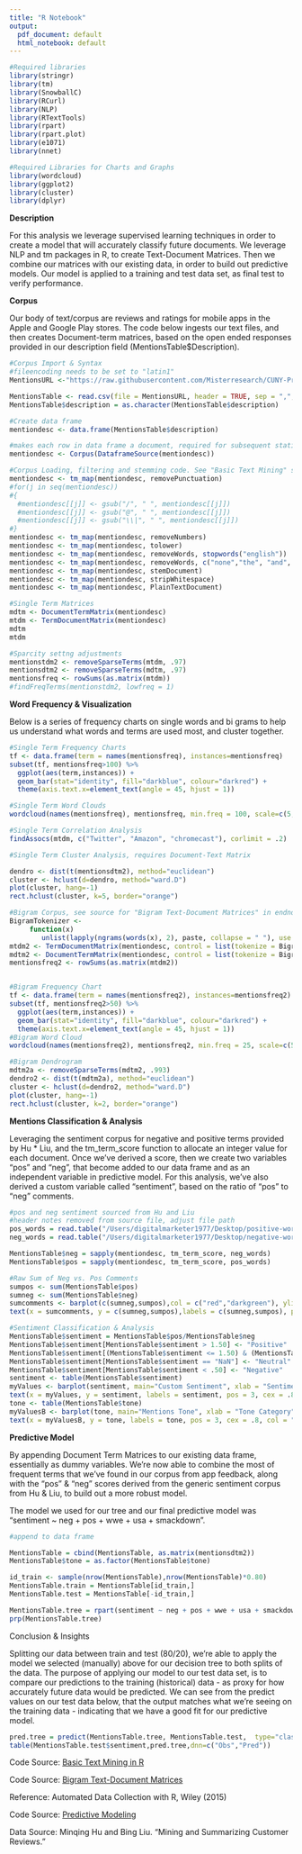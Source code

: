 ```yaml
---
title: "R Notebook"
output:
  pdf_document: default
  html_notebook: default
---
```


```r
#Required libraries
library(stringr)
library(tm)
library(SnowballC)
library(RCurl)
library(NLP)
library(RTextTools)
library(rpart)
library(rpart.plot)
library(e1071)
library(nnet)

#Required Libraries for Charts and Graphs
library(wordcloud)
library(ggplot2)
library(cluster)
library(dplyr)
```

**Description**

For this analysis we leverage supervised learning techniques in order to create a model that will accurately classify future documents. We leverage NLP and tm packages in R, to create Text-Document Matrices. Then we combine our matrices with our existing data, in order to build out predictive models. Our model is applied to a training and test data set, as final test to verify performance. 


**Corpus** 

Our body of text/corpus are reviews and ratings for mobile apps in the Apple and Google Play stores. The code below ingests our text files, and then creates Document-term matrices, based on the open ended responses provided in our description field (MentionsTable$Description).

```r
#Corpus Import & Syntax
#fileencoding needs to be set to "latin1"
MentionsURL <-"https://raw.githubusercontent.com/Misterresearch/CUNY-Projects/master/App%20Mentions.csv"

MentionsTable <- read.csv(file = MentionsURL, header = TRUE, sep = ",", strip.white = TRUE, na.strings = "", fill = TRUE, fileEncoding = "latin1")
MentionsTable$description = as.character(MentionsTable$description)

#Create data frame
mentiondesc <- data.frame(MentionsTable$description)

#makes each row in data frame a document, required for subsequent statistical analysis.
mentiondesc <- Corpus(DataframeSource(mentiondesc))

#Corpus Loading, filtering and stemming code. See "Basic Text Mining" source in end notes.
mentiondesc <- tm_map(mentiondesc, removePunctuation)
#for(j in seq(mentiondesc))   
#{   
  #mentiondesc[[j]] <- gsub("/", " ", mentiondesc[[j]])   
  #mentiondesc[[j]] <- gsub("@", " ", mentiondesc[[j]])   
  #mentiondesc[[j]] <- gsub("\\|", " ", mentiondesc[[j]])   
#} 
mentiondesc <- tm_map(mentiondesc, removeNumbers)
mentiondesc <- tm_map(mentiondesc, tolower)
mentiondesc <- tm_map(mentiondesc, removeWords, stopwords("english"))
mentiondesc <- tm_map(mentiondesc, removeWords, c("none","the", "and", "or" , "http\\w*"))
mentiondesc <- tm_map(mentiondesc, stemDocument)
mentiondesc <- tm_map(mentiondesc, stripWhitespace)
mentiondesc <- tm_map(mentiondesc, PlainTextDocument)

#Single Term Matrices
mdtm <- DocumentTermMatrix(mentiondesc)
mtdm <- TermDocumentMatrix(mentiondesc)
mdtm
mtdm

#Sparcity settng adjustments
mentionstdm2 <- removeSparseTerms(mtdm, .97)
mentionsdtm2 <- removeSparseTerms(mdtm, .97)
mentionsfreq <- rowSums(as.matrix(mtdm))
#findFreqTerms(mentionstdm2, lowfreq = 1)
```

**Word Frequency & Visualization**

Below is a series of frequency charts on single words and bi grams to help us understand what words and terms are used most, and cluster together. 

```r
#Single Term Frequency Charts
tf <- data.frame(term = names(mentionsfreq), instances=mentionsfreq)
subset(tf, mentionsfreq>100) %>%
  ggplot(aes(term,instances)) +
  geom_bar(stat="identity", fill="darkblue", colour="darkred") +
  theme(axis.text.x=element_text(angle = 45, hjust = 1))

#Single Term Word Clouds
wordcloud(names(mentionsfreq), mentionsfreq, min.freq = 100, scale=c(5, .1), colors=brewer.pal(6, "Dark2"))

#Single Term Correlation Analysis
findAssocs(mtdm, c("Twitter", "Amazon", "chromecast"), corlimit = .2)

#Single Term Cluster Analysis, requires Document-Text Matrix

dendro <- dist(t(mentionsdtm2), method="euclidean")
cluster <- hclust(d=dendro, method="ward.D")
plot(cluster, hang=-1)
rect.hclust(cluster, k=5, border="orange")

#Bigram Corpus, see source for "Bigram Text-Document Matrices" in endnotes
BigramTokenizer <-
     function(x)
        unlist(lapply(ngrams(words(x), 2), paste, collapse = " "), use.names = FALSE)
mtdm2 <- TermDocumentMatrix(mentiondesc, control = list(tokenize = BigramTokenizer))
mdtm2 <- DocumentTermMatrix(mentiondesc, control = list(tokenize = BigramTokenizer))
mentionsfreq2 <- rowSums(as.matrix(mtdm2))


#Bigram Frequency Chart
tf <- data.frame(term = names(mentionsfreq2), instances=mentionsfreq2)
subset(tf, mentionsfreq2>50) %>%
  ggplot(aes(term,instances)) +
  geom_bar(stat="identity", fill="darkblue", colour="darkred") +
  theme(axis.text.x=element_text(angle = 45, hjust = 1))
#Bigram Word Cloud
wordcloud(names(mentionsfreq2), mentionsfreq2, min.freq = 25, scale=c(5, .1), colors=brewer.pal(6, "Dark2"))

#Bigram Dendrogram
mdtm2a <- removeSparseTerms(mdtm2, .993)
dendro2 <- dist(t(mdtm2a), method="euclidean")
cluster <- hclust(d=dendro2, method="ward.D")
plot(cluster, hang=-1)
rect.hclust(cluster, k=2, border="orange")
```


**Mentions Classification & Analysis**

Leveraging the sentiment corpus for negative and positive terms provided by Hu * Liu, and the tm_term_score function to allocate an integer value for each document. Once we've derived a score, then we create two variables "pos" and "neg", that become added to our data frame and as an independent variable in predictive model. For this analysis, we've also derived a custom variable called "sentiment", based on the ratio of "pos" to "neg" comments. 

```r
#pos and neg sentiment sourced from Hu and Liu
#header notes removed from source file, adjust file path
pos_words = read.table("/Users/digitalmarketer1977/Desktop/positive-words.txt", header = F, stringsAsFactors = F)[, 1]
neg_words = read.table("/Users/digitalmarketer1977/Desktop/negative-words.txt", header = F, stringsAsFactors = F)[, 1]
```

```r

MentionsTable$neg = sapply(mentiondesc, tm_term_score, neg_words)
MentionsTable$pos = sapply(mentiondesc, tm_term_score, pos_words)

#Raw Sum of Neg vs. Pos Comments
sumpos <- sum(MentionsTable$pos)
sumneg <- sum(MentionsTable$neg)
sumcomments <- barplot(c(sumneg,sumpos),col = c("red","darkgreen"), ylim = c(0,3500))
text(x = sumcomments, y = c(sumneg,sumpos),labels = c(sumneg,sumpos), pos = 3 , cex = .8, col = "black")

#Sentiment Classification & Analysis
MentionsTable$sentiment = MentionsTable$pos/MentionsTable$neg
MentionsTable$sentiment[MentionsTable$sentiment > 1.50] <- "Positive"
MentionsTable$sentiment[(MentionsTable$sentiment <= 1.50) & (MentionsTable$sentiment >= .50)] <- "Neutral"
MentionsTable$sentiment[MentionsTable$sentiment == "NaN"] <- "Neutral"
MentionsTable$sentiment[MentionsTable$sentiment < .50] <- "Negative"
sentiment <- table(MentionsTable$sentiment)
myValues <- barplot(sentiment, main="Custom Sentiment", xlab = "Sentiment Category", col=c("red","darkblue", "darkgreen"), border = "black", ylim = c(0,4000))
text(x = myValues, y = sentiment, labels = sentiment, pos = 3, cex = .8, col = "black")
tone <- table(MentionsTable$tone)
myValuesB <- barplot(tone, main="Mentions Tone", xlab = "Tone Category", col=c("red","darkblue","darkgreen"), border = "black", ylim = c(0,4000))
text(x = myValuesB, y = tone, labels = tone, pos = 3, cex = .8, col = "black")
```

**Predictive Model** 

By appending Document Term Matrices to our existing data frame, essentially as dummy variables. We're now able to combine the most of frequent terms that we've found in our corpus from app feedback, along with the "pos" & "neg" scores derived from the generic sentiment corpus from Hu & Liu, to build out a more robust model.  

The model we used for our tree and our final predictive model was "sentiment ~ neg + pos + wwe + usa + smackdown". 

```r
#append to data frame

MentionsTable = cbind(MentionsTable, as.matrix(mentionsdtm2))
MentionsTable$tone = as.factor(MentionsTable$tone)

id_train <- sample(nrow(MentionsTable),nrow(MentionsTable)*0.80)
MentionsTable.train = MentionsTable[id_train,]
MentionsTable.test = MentionsTable[-id_train,]

MentionsTable.tree = rpart(sentiment ~ neg + pos + wwe + usa + smackdown,  method = "class", data = MentionsTable.train); 
prp(MentionsTable.tree)
```

Conclusion & Insights

Splitting our data between train and test (80/20), we're able to apply the model we selected (manually) above for our decision tree to both splits of the data. The purpose of applying our model to our test data set, is to compare our predictions to the training (historical) data - as proxy for how accurately future data would be predicted. We can see from the predict values on our test data below, that the output matches what we're seeing on the training data - indicating that we have a good fit for our predictive model. 

```r
pred.tree = predict(MentionsTable.tree, MentionsTable.test,  type="class")
table(MentionsTable.test$sentiment,pred.tree,dnn=c("Obs","Pred"))
```

Code Source: <a href=https://rstudio-pubs-static.s3.amazonaws.com/132792_864e3813b0ec47cb95c7e1e2e2ad83e7.html>Basic Text Mining in R</a>

Code Source: <a href=http://tm.r-forge.r-project.org/faq.html#Bigrams>Bigram Text-Document Matrices</a>

Reference: Automated Data Collection with R, Wiley (2015)

Code Source: <a href=https://rstudio-pubs-static.s3.amazonaws.com/132792_864e3813b0ec47cb95c7e1e2e2ad83e7.html>Predictive Modeling</a>

Data Source: Minqing Hu and Bing Liu. "Mining and Summarizing Customer Reviews." 